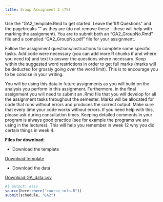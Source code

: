 ```yaml
---
title: Group Assignment 2 (7%)
---
```


Use the "GA2_template.Rmd to get started. Leave the "## Questions" and the pagebreaks "\newpage" as they are (do not remove these - these will help with marking the assignment). You are to submit both an "GA2_GroupNo.Rmd" file and a compiled "GA2_GroupNo.pdf" file for your assignment.

Follow the assignment questions/instructions to complete some specific tasks. Add code were necessary (you can add more R chunks if and where you need to) and text to answer the questions where necessary. Keep within the suggested word restrictions in order to get full marks (marks will be deducted for grossly going over the word limit). This is to encourage you to be concise in your writing. 

You will be using this data in future assignments as you will build on the analysis you perform in this assignment. Furthermore, in the final assignment you will need to submit an .Rmd file that you will develop for all the assignment tasks throughout the semester. Marks will be allocated for code that runs without errors and produces the correct output. Make sure that every time your code works without errors. If you need help with this, please ask during consultation times. Keeping detailed comments in your program is always good practice (see for example the programs we are using in the lectures). This will help you remember in week 12 why you did certain things in week 4. 

**Files for download**:

* Download the template

::: {.callout appearance="minimal"}
<i class="bi bi-download"></i> [Download template](../assignment_data/GA2_template.Rmd.zip){download="GA2_template.Rmd.zip"}
:::

* Download the data 

::: {.callout appearance="minimal"}
<i class="bi bi-download"></i> [Download GA_data.csv](../assignment_data/GA_data.csv){download="GA_data.csv"}
:::


```r
#| output: asis
source(here::here("course_info.R"))
submit(schedule, "GA2")
```
